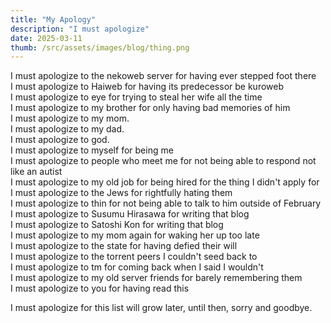 ```yaml
---
title: "My Apology"
description: "I must apologize"
date: 2025-03-11
thumb: /src/assets/images/blog/thing.png
---
```


I must apologize to the nekoweb server for having ever stepped foot there  
I must apologize to Haiweb for having its predecessor be kuroweb  
I must apologize to eye for trying to steal her wife all the time  
I must apologize to my brother for only having bad memories of him  
I must apologize to my mom.  
I must apologize to my dad.  
I must apologize to god.  
I must apologize to myself for being me  
I must apologize to people who meet me for not being able to respond not like an autist  
I must apologize to my old job for being hired for the thing I didn't apply for  
I must apologize to the Jews for rightfully hating them  
I must apologize to thin for not being able to talk to him outside of February  
I must apologize to Susumu Hirasawa for writing that blog  
I must apologize to Satoshi Kon for writing that blog  
I must apologize to my mom again for waking her up too late  
I must apologize to the state for having defied their will  
I must apologize to the torrent peers I couldn't seed back to  
I must apologize to tm for coming back when I said I wouldn't  
I must apologize to my old server friends for barely remembering them  
I must apologize to you for having read this

I must apologize for this list will grow later, until then, sorry and goodbye.
